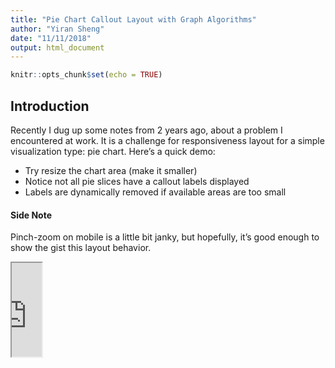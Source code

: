 ```yaml
---
title: "Pie Chart Callout Layout with Graph Algorithms"
author: "Yiran Sheng"
date: "11/11/2018"
output: html_document
---
```


```r
knitr::opts_chunk$set(echo = TRUE)
```

## Introduction

Recently I dug up some notes from 2 years ago, about a problem I encountered at work. It is a challenge for responsiveness layout for a simple visualization type: pie chart.  Here's a quick demo:

* Try resize the chart area (make it smaller)
* Notice not all pie slices have a callout labels displayed
* Labels are dynamically removed if available areas are too small

<aside>
<div>
#### Side Note
Pinch-zoom on mobile is a little bit janky, but hopefully, it's good enough to show the gist this layout behavior.
</div>
</aside>

<iframe class="embed" width="48em" src="http://write.yiransheng.com/d3-piechart-callout-layout/" />

<script data-keep="true">
function resize(node) {
  if (!node) {
    return;
  }
  var parent = node.parentNode;
  if (parent) {
    var width = parent.getBoundingClientRect().width;
    width = Math.max(width, 300);
    var height = Math.min(Math.ceil(width * 0.55), 480);
    height = Math.max(height, 200);
    node.setAttribute('width', width);
    node.setAttribute('height', height);
  }
}
function resizeAll() {
  var iframes = document.querySelectorAll('iframe');
  for (var i=0; i<iframes.length; i++) {
    resize(iframes[i]);
  }
}
resizeAll();
document.addEventListener('resize', requestIdleCallback ? function () { requestIdleCallback(resizeAll); } : resizeAll);
</script>

The code for this d3 chart is adapted from: http://bl.ocks.org/dbuezas/9306799

We had found a pretty good divide and conquer solution, and iterated on it quite a bit. However, going through my notes, I have came up another formulation and solution for this problem, albeit, with worse time complexity. This new idea is based on a graph representation of the problem, I find it quite neat (though I am certain this has been well-covered in CS literatures).

I wrote this version of the solution in `rust` and `WebAssembly`, and it is used in the demo above.

## Problem Description

For a simple pie chart like above, we have two columns of callout labels. Notice on each side, labels are aligned horizontally (either left or right-aligned). For either side, we want the following:

* Labels should never overlap, regardless of available screen estate (height-wise)
* We'd like to keep as many "important" labels as possible - by some criteria of importance

In context of pie charts, it makes sense we would prefer labels for slices with larger arcs. People probably usually want to know about components with the largest shares among the total. Alternatively, we may want to ignore the share of pie for each label, and aim to maximize number of labels kept.

In both situations, we could provide a weight function for each label (using integer as weights for simplicity):
$$
w: \text{Label} \rightarrow \mathbb{N}
$$
For maximizing remaining number of labels , this function is simply a constant function:
$$
w(L) := 1
$$
The inputs (labels) can be represented as a set of 1-d intervals, corresponding to their y coordinates. Given a set $\mathbf{L}$ of weighted labels , we want to find a non-overlapping subset of $\mathbf{L}$:
$$
\mathbf{X} = \arg\max_{\mathbf{X} \subset \mathbf{L}} \Sigma_{X_i \in \mathbf{X}}w(X_i) \\
$$

where

$$
\forall X_i, X_j\in \mathbf{X} \quad X_i \nsim X_j \text{ if } i \neq j
$$


Here we define operator $\nsim$ as non-overlapping binary relation, $I_a \nsim I_b \iff \text{len}(I_a \cap I_b)  = 0$. We do not require the intersection of two intervals to be empty for them to be considered non-overlapping, they could share a single boundary point (eg. $[1, 2]$ and $[2, 3]$ are considered non-overlapping). 

## Simple Algebraic Properties of Intervals

The operator $\nsim$ defined here is not a very nice binary relation. It is symmetric, that is, $I_a \nsim I_b \Rightarrow I_b \nsim I_a$. But it is not transitive, $I_a \nsim I_b, I_b \nsim I_c  \nRightarrow I_a \nsim I_c$. Here's an example:

$$
I_a = [0, 2] \\
I_b = [5, 6] \\
I_c = [1, 3] \\
$$

$I_a$ does not overlap with $I_b$, and $I_b$ does not overlap with $I_c$, but $I_a$ does overlap with $I_c$.

On the other hand, we could discard symmetry, and try to come up with another relation for intervals that is in fact transitive. This is also very straight-forward, let's call this new relation $\prec$, defined as:

$$
\forall I_1 = [a, b], I_2 = [c, d] \quad I_1 \prec I_2 \iff c >= b
$$

Clearly, $I_a \prec I_b \implies I_a \nsim I_b$. Also, $I_a \nsim I_b \implies I_a \prec I_b \text{ or } I_b \prec I_a$. The $\prec$ relation sates the right hand side interval strictly follows the left hand side without any overlaps. And it's easy to verify $\prec$ is in fact transitive. Furthermore $\prec$ is not defined for two overlapping intervals. 

What's good about $\prec$, well, it is a strict partial order:

* It's _irreflexive_, that is $I \prec I$ is not defined for any interval (an interval always overlaps with itself)
* It is _antisymmetric_, if $I_a \prec I_b$, then $I_b \prec I_a$ must not hold
* It is transitive

## The Algorithm 

A partial order relation is closely tied to DAGs (Directed acyclic graph). Any finite strict partially ordered set can be represented as a DAG. Note our input intervals is exactly this. Recall the desired output $\mathbf{X}$ must satisfy:

$$
\forall X_i, X_j\in \mathbf{X} \quad\ X_i \nsim X_j \text{ if } i \neq j
$$

Expressed using $\prec$:

$$
\forall X_i, X_j\in \mathbf{X} \quad X_i \prec X_j \text{ or } X_j \prec X_i \text{ if } i \neq j
$$

Looking at it this way, we are basically looking for a [chain](https://en.wikipedia.org/wiki/Total_order#Chains) or a strictly total ordered subset of the input  partially ordered set. Stated in graph terms, we are looking for a _path_ in a given DAG. 

With this realization, now it's time to construct this DAG:

* Each node in the graph is an interval, it has a non-negative weight
* Each edge corresponds to the $\prec$ relation, that is `node_i` connects to `node_j` if and only if `node_i` $\prec$ `node_j`
* In addition, we add two dummy nodes:
    - `start_node`, it has a weight 0, and connects to all the nodes in the input set
    - `end_node`, it has a weight 0, and all input nodes connect to it

To illustrate, this set of three labels:

<center>
![](./overlap_labels.png)
</center>

Translates into this graph:

```r
library(igraph)
graph_from_literal( S-+a, S-+b, S-+c, a-+c, b-+c, a-+E, b-+E, c-+E) -> g
l <- cbind(seq(0, 200, 50), c(0,0,0.2,0,0))

# par(pin=c(8, 4))
# par(pin=c(6,4), pty="m", plt=c(0,100,0,100))
plot(g, asp=0.3, layout=l, vertex.size=18, vertex.color=c("lightgrey","white","white","white","lightgrey"), edge.curved=0.4)
```

The problem becomes finding a path from `start_node` to `end_node`, with largest sum of node weights -  a variant of the longest path problem.

A quick good search for "longest path graph" points to this link: http://www.mathcs.emory.edu/~cheung/Courses/171/Syllabus/11-Graph/Docs/longest-path-in-dag.pdf

It gives a very succinct solution, keyword _dynamic programming_:

1. Conduct a topological sort on the graph, finding out a linearized order of its nodes
2. Finding a path with largest node weights ending at `node_i` requires finding paths ending in all its predecessors  `node_j` with same property up to `j` (based on the linearized order)
3. Pick the path from `node_j` that has the largest accumulated weight `w_j`, and mark the total weight up to `node_i` as `w_j` + `weight(node_i)`
4. Continue until reaching `end_node`

## Actual Code

I chose rust for implementing this for two reasons:

1. I have been learning rust for quite a while now, it's fun and additcting
2. rust has a `PartialOrd` trait that's particularly suitable representing this problem

To illustrate the second point, I used this trait to represent an input label/weighted interval:

```rust
trait Weighted: PartialOrd {
    fn weight(&self) -> u32;
}
```

Three lines of code and that's it, all the solution code just needs to work with this trait generically, and does not even to have any notion of intervals or labels.

Here is entry function, it returns a list of indices to keep:

```rust
fn solve<W: Weighted>(inputs: &[W]) -> Vec<uszie> {
    let g = build_graph(inputs);
    g.longest_path()
}
struct Graph {
    nodes: Vec<Node>
}
impl Graph {
    fn longest_path(mut self) -> Vec<usize> {
        //...
    }
}
fn build_graph<W: Weighted>(inputs: &[W]) -> Graph {
    // ..
}
```

`Graph` is a simple adjacency list representation storing a `Vec` of nodes, referencing each node with its index.

`Node` struct:

```rust
struct Node {
    predecessors: IntHashSet<usize>,
    weight: u32,
    dist: u32,
    path_predecessor: Option<usize>,
}
```

Field `predecessors` is a list of indices for its predecessor nodes, I am using an `IntHashSet` here not necessarily for any performance reason, but for making certain part of the code a little less verbose, I suspect a plain `Vec` might actually perform better for realistic work loads.

All nodes' `dist` field are initialized to be 0, and its `path_predecessor`  as `None`. Calling `longest_path` method consumes the graph, runs the dynamic programming loop, and populates these fields for each node in linear (`O(V + E)`) time.

### Topological Sort

I have tried a few graph algorithm crate for this task, and ended up picking [pathfinding](https://docs.rs/pathfinding/1.0.4/pathfinding/directed/topological_sort/fn.topological_sort.html), as it is easiest to use, and has an unassuming api - just a plain function, not requiring any specific graph representation or traits implementations.

These few lines of code does the job:

```rust
impl Graph {
    fn longest_path(mut self) -> Vec<usize> {
        //...
        let mut sorted = topological_sort(&node_ids, |node_id| {
            let node = &self.nodes[*node_id];
            node.predecessors.iter().map(|id| *id)
        }).unwrap();

        sorted.reverse();

        // dynamic programming loop
        for i in 0..n {
            self.mark_longest_path_for(sorted[i]);
        }        
        // ...
    }
} 
```

### Dynamic Programming

This is the method solving  a single sub-problem, assign a `path_predecessor` for a single node, and update its accumulated path weight (`node.dist`).

```rust
impl Graph {
    fn mark_longest_path_for(&mut self, node_id: usize) {
        // start_node
        if node_id == 0 {
            self.nodes[0].dist = 0;
            self.nodes[0].path_predecessor = None;
            return;
        }

        let pred_dist;
        let path_predecessor;
        {
            let (i, pred_node) = self
                .predecessors(node_id)
                 // pick predecessor with largests dist
                .max_by_key(|(_, node)| node.dist) 
                .unwrap(); // assume all sub-problems before have been solved

            pred_dist = pred_node.dist;
            path_predecessor = i;
        }

        let node = &mut self.nodes[node_id];
        let weight = node.weight;

        node.dist = pred_dist + weight;
        node.path_predecessor = Some(path_predecessor);
    }
}
```

## Implementing Traits for Intervals

Finally with the functions ready, we just need to implement `PartialOrd` and `Weight` for intervals, first, a simple representation of `Interval`:

```rust
#[derive(Debug, Copy, Clone, PartialEq)]
pub struct Interval {
    lower: f64,
    upper: f64,
    weight: u32,
}
```

There is no `StrictPartialOrd` trait in `rust`, thus we'd settle for using `PartialOrd`, which requires `PartialEq`, and thankfully it's auto`derive`able. Next, we provide our `partial_cmp` implementation,

```rust
impl PartialOrd for Interval {
    fn partial_cmp(&self, other: &Self) -> Option<Ordering> {
        match self.upper.partial_cmp(&other.lower) {
            Some(Less) | Some(Equal) => return Some(Less),
            _ => {}
        };
        match other.upper.partial_cmp(&self.lower) {
            Some(Less) | Some(Equal) => return Some(Greater),
            _ => {}
        };

        None
    }
}
```

Notice, `partial_cmp` has a type signature of `-> Option<Ordering>`, but only ever returns one of these three:

* `Some(Ordering::Greater)`
* `Some(Ordering::Less)`
* `Node`

And never `Some(Ordering::Equal)`. Thus we are using it at value level as a true strict order. In addition, it is also `NaN` safe, using `f64`'s own `PartialOrd` trait implementation to guard against it.

Oh, and finally,

```rust
impl Weighted for Interval {
    fn weight(&self) -> u32 {
        self.weight
    }
}
```

## Test with Quickcheck

$$
\forall X_i, X_j\in \mathbf{X} \quad X_i \prec X_j \text{ or } X_j \prec X_i \text{ if } i \neq j
$$

```rust
fn path_overlaps<W: Weighted>(xs: &[W]) -> bool {
    let n = xs.len();
    if n < 2 {
        return false;
    }
    for i in 0..n {
        for j in 0..n {
            if i == j {
                continue;
            }
            match xs[i].partial_cmp(&xs[j]) {
                Some(Greater) | Some(Less) => {}
                _ => return true,
            }
        }
    }
    false
}
```

```rust
fn solve_brute(spans: SmallSpans<WeightedSpan>) -> SmallSpans<WeightedSpan> {
    (0..u16::max_value())
        .map(|mask| spans.subset(mask))
        .filter(|subset| !path_overlaps(subset.as_slice()))
        .max_by_key(|subset| score(subset.as_slice()))
        .unwrap_or(SmallSpans {
            spans: SmallVec::new(),
        })
}
```

```rust
quickcheck! {
    fn removes_overlapping_spans(spans: Vec<WeightedSpan>) -> bool {
        let g = build_graph(&spans);
        let path = g.longest_path();
        let retained_spans: Vec<_> =
            path.into_iter().map(|i| spans[i]).collect();

        !path_overlaps(&retained_spans)
    }
    fn check_correctness(spans: SmallSpans<WeightedSpan>) -> bool {
        // this takes a minute to run
        let g = build_graph(spans.as_slice());
        let path = g.longest_path();
        let retained_spans: Vec<_> =
            path.into_iter().map(|i| spans.spans[i]).collect();

        let solution = solve_brute(spans);

        let score_1 = score(retained_spans.as_slice());
        let score_2 = score(solution.as_slice());

        score_1 == score_2
    }
}
```

## Divide and Conquer Solution
